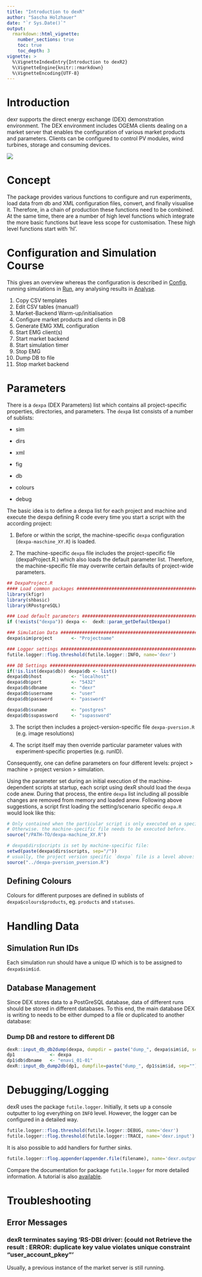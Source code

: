 ```yaml
---
title: "Introduction to dexR"
author: "Sascha Holzhauer"
date: "`r Sys.Date()`"
output:
  rmarkdown::html_vignette:
    number_sections: true
    toc: true
    toc_depth: 3
vignette: >
  %\VignetteIndexEntry{Introduction to dexR2}
  %\VignetteEngine{knitr::rmarkdown}
  %\VignetteEncoding{UTF-8}
---
```


# Introduction

dexr supports the direct energy exchange (DEX) demonstration environment. The DEX environment includes OGEMA clients dealing on a market server that enables the configuration of various market products and parameters. Clients can be configured to control PV modules, wind turbines, storage and consuming devices.

![](png/dexR_dex-environment_en.png)

# Concept

The package provides various functions to configure and run experiments, load data from db and XML configuration files, convert, and finally visualise it. Therefore, in a chain of production these functions need to be combined. At the same time, there are a number
of high level functions which integrate the more basic functions but leave less scope for customisation. These
high level functions start with 'hl'.

# Configuration and Simulation Course

This gives an overview whereas the configuration is described in [Config](dexR_config.html), running simulations in [Run](/dexR_run.html), any analysing results in [Analyse](dexR_analyse.html).

1. Copy CSV templates
2. Edit CSV tables (manual!)
3. Market-Backend Warm-up/initialisation
4. Configure market products and clients in DB
5. Generate EMG XML configuration
6. Start EMG client(s)
7. Start market backend
8. Start simulation timer
9. Stop EMG
10. Dump DB to file
11. Stop market backend 


# Parameters

There is a `dexpa` (DEX Parameters) list which contains all project-specific properties, directories, 
and parameters. The ```dexp```a list consists of a number of sublists:

* sim

* dirs

* xml

* fig

* db

* colours

* debug

The basic idea is to define a dexpa list for each project and machine and execute the dexpa defining 
R code every time you start a script with the according project:

1. Before or within the script, the machine-specific `dexpa` configuration (`dexpa-maschine_XY.R`) is loaded.

2. The machine-specific `dexpa` file includes the project-specific file (dexpaProject.R.) which also loads the default parameter list. Therefore, the machine-specific file may overwrite certain defaults of project-wide parameters.

```r
## DexpaProject.R
#### Load common packages ######################################################
library(kfigr)
library(shbasic)
library(RPostgreSQL)

### Load default parameters ####################################################
if (!exists("dexpa")) dexpa <-  dexR::param_getDefaultDexpa()

### Simulation Data ############################################################
dexpa$sim$project		<- "Projectname"

### Logger settings ############################################################
futile.logger::flog.threshold(futile.logger::INFO, name='dexr')

### DB Settings ################################################################
if(!is.list(dexpa$db)) dexpa$db <- list()
dexpa$db$host			<- "localhost"
dexpa$db$port			<- "5432"
dexpa$db$dbname			<- "dexr"
dexpa$db$username		<- "user"
dexpa$db$password		<- "password"

dexpa$db$suname			<- "postgres"
dexpa$db$supassword		<- "supassword"
```

3. The script then includes a project-version-specific file `dexpa-pversion.R` (e.g. image resolutions)

4. The script itself may then override particular parameter values with experiment-specific properties 
(e.g. runID).

Consequently, one can define parameters on four different levels: project > machine > project version > simulation.

Using the parameter set during an initial execution of the machine-dependent scripts at startup, each 
script using dexR should load the ```dexpa``` code anew. During that process, the entire ```dexpa``` list 
including all possible changes are removed from memory and loaded anew. Following above suggestions,
a script first loading the setting/scenario specific ```dexpa.R``` would look like this:

```r
# Only contained when the particular script is only executed on a specific machine!
# Otherwise. the machine-specific file needs to be executed before.
source("/PATH-TO/dexpa-machine_XY.R")

# dexpa$dirs$scripts is set by machine-specific file:
setwd(paste(dexpa$dirs$scripts, sep="/"))
# usually, the project version specific `dexpa` file is a level above:
source("../dexpa-pversion_pversion.R")
```
    
## Defining Colours

Colours for different purposes are defined in sublists of `dexpa$colours$products`, eg. `products` and `statuses`.

 
# Handling Data

## Simulation Run IDs

Each simulation run should have a unique ID which is to be assigned to `dexpa$sim$id`.

## Database Management

Since DEX stores data to a PostGreSQL database, data of different runs should be stored in different databases. To this end, the main database DEX is writing to needs to be either dumped to a file or duplicated to another database:

### Dump DB and restore to different DB

```r
dexR::input_db_db2dump(dexpa, dumpdir = paste("dump_", dexpa$sim$id, sep=""))
dp1 			<- dexpa
dp1$db$dbname 	<- "enavi_01-01"
dexR::input_db_dump2db(dp1, dumpfile=paste("dump_", dp1$sim$id, sep=""))
```

# Debugging/Logging

dexR uses the package ```futile.logger```. Initially, it sets up a console outputter 
to log everything on ```INFO``` level. However, the logger can be configured in a detailed way.

```r
futile.logger::flog.threshold(futile.logger::DEBUG, name='dexr')
futile.logger::flog.threshold(futile.logger::TRACE, name='dexr.input')
```
It is also possible to add handlers for further sinks.  

```r
futile.logger::flog.appender(appender.file(filename), name='dexr.output')
```

Compare the documentation for package ```futile.logger``` for more detailed information.
A tutorial is also [available](http://www.r-bloggers.com/better-logging-in-r-aka-futile-logger-1-3-0-released/).


# Troubleshooting

## Error Messages
### dexR terminates saying 'RS-DBI driver: (could not Retrieve the result : ERROR:  duplicate key value violates unique constraint "user_account_pkey"'
Usually, a previous instance of the market server is still running.

